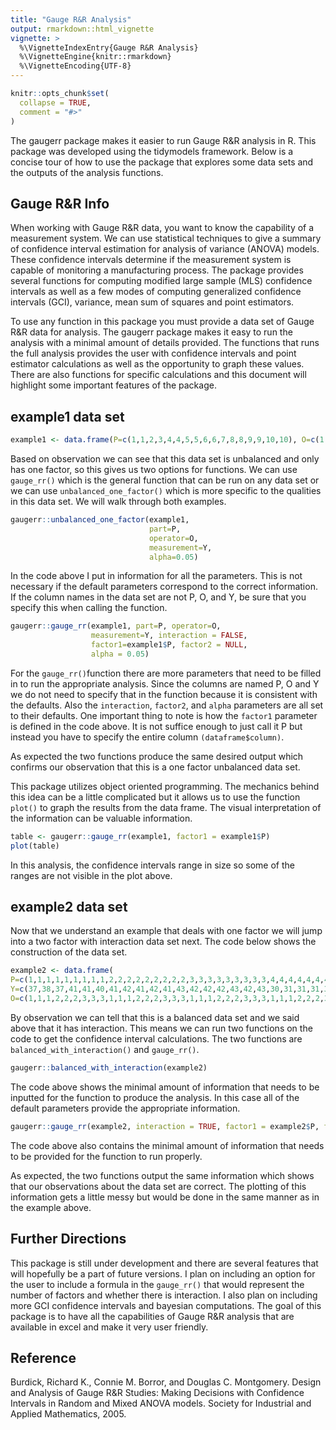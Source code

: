 ```yaml
---
title: "Gauge R&R Analysis"
output: rmarkdown::html_vignette
vignette: >
  %\VignetteIndexEntry{Gauge R&R Analysis}
  %\VignetteEngine{knitr::rmarkdown}
  %\VignetteEncoding{UTF-8}
---
```


```r
knitr::opts_chunk$set(
  collapse = TRUE,
  comment = "#>"
)
```

The gaugerr package makes it easier to run Gauge R&R analysis in R. This package was developed using the tidymodels framework. Below is a concise tour of how to use the package that explores some data sets and the outputs of the analysis functions. 

## Gauge R&R Info

When working with Gauge R&R data, you want to know the capability of a measurement system. We can use statistical techniques to give a summary of confidence interval estimation for analysis of variance (ANOVA) models. These confidence intervals determine if the measurement system is capable of monitoring a manufacturing process. The package provides several functions for computing modified large sample (MLS) confidence intervals as well as a few modes of computing generalized confidence intervals (GCI), variance, mean sum of squares and point estimators. 

To use any function in this package you must provide a data set of Gauge R&R data for analysis. The gaugerr package makes it easy to run the analysis with a minimal amount of details provided. The functions that runs the full analysis provides the user with confidence intervals and point estimator calculations as well as the opportunity to graph these values. There are also functions for specific calculations and this document will highlight some important features of the package. 

## example1 data set

```r
example1 <- data.frame(P=c(1,1,2,3,4,4,5,5,6,6,7,8,8,9,9,10,10), O=c(1,1,1,1,1,1,1,1,1,1,1,1,1,1,1,1,1), Y=c(37,38,42,30,42,43,28,30,42,42,25,40,40,25,25,35,34))
```

Based on observation we can see that this data set is unbalanced and only has one factor, so this gives us two options for functions. We can use `gauge_rr()` which is the general function that can be run on any data set or we can use `unbalanced_one_factor()` which is more specific to the qualities in this data set. We will walk through both examples. 

```r
gaugerr::unbalanced_one_factor(example1, 
                               part=P, 
                               operator=O,
                               measurement=Y,
                               alpha=0.05)
```

In the code above I put in information for all the parameters. This is not necessary if the default parameters correspond to the correct information. If the column names in the data set are not P, O, and Y, be sure that you specify this when calling the function.

```r
gaugerr::gauge_rr(example1, part=P, operator=O,
                  measurement=Y, interaction = FALSE, 
                  factor1=example1$P, factor2 = NULL, 
                  alpha = 0.05)
```

For the `gauge_rr()`function there are more parameters that need to be filled in to run the appropriate analysis. Since the columns are named P, O and Y we do not need to specify that in the function because it is consistent with the defaults. Also the `interaction`, `factor2`, and `alpha` parameters are all set to their defaults. One important thing to note is how the `factor1` parameter is defined in the code above. It is not suffice enough to just call it P but instead you have to specify the entire column `(dataframe$column)`. 

As expected the two functions produce the same desired output which confirms our observation that this is a one factor unbalanced data set.

This package utilizes object oriented programming. The mechanics behind this idea can be a little complicated but it allows us to use the function `plot()` to graph the results from the data frame. The visual interpretation of the information can be valuable information. 

```r
table <- gaugerr::gauge_rr(example1, factor1 = example1$P)
plot(table)
```

In this analysis, the confidence intervals range in size so some of the ranges are not visible in the plot above. 

## example2 data set

Now that we understand an example that deals with one factor we will jump into a two factor with interaction data set next. The code below shows the construction of the data set. 


```r
example2 <- data.frame(
P=c(1,1,1,1,1,1,1,1,1,2,2,2,2,2,2,2,2,2,3,3,3,3,3,3,3,3,3,4,4,4,4,4,4,4,4,4,5,5,5,5,5,5,5,5,5,6,6,6,6,6,6,6,6,6,7,7,7,7,7,7,7,7,7,8,8,8,8,8,8,8,8,8,9,9,9,9,9,9,9,9,9,10,10,10,10,10,10,10,10,10),
Y=c(37,38,37,41,41,40,41,42,41,42,41,43,42,42,42,43,42,43,30,31,31,31,31,31,29,30,28,42,43,42,43,43,43,42,42,42,28,30,29,29,30,29,31,29,29,42,42,43,45,45,45,44,46,45,25,26,27,28,28,30,29,27,27,40,40,40,43,42,42,43,43,41,25,25,25,27,29,28,26,26,26,35,34,34,35,35,34,35,34,35),
O=c(1,1,1,2,2,2,3,3,3,1,1,1,2,2,2,3,3,3,1,1,1,2,2,2,3,3,3,1,1,1,2,2,2,3,3,3,1,1,1,2,2,2,3,3,3,1,1,1,2,2,2,3,3,3,1,1,1,2,2,2,3,3,3,1,1,1,2,2,2,3,3,3,1,1,1,2,2,2,3,3,3,1,1,1,2,2,2,3,3,3))
```

By observation we can tell that this is a balanced data set and we said above that it has interaction. This means we can run two functions on the code to get the confidence interval calculations. The two functions are `balanced_with_interaction()` and `gauge_rr()`. 

```r
gaugerr::balanced_with_interaction(example2)
```

The code above shows the minimal amount of information that needs to be inputted for the function to produce the analysis. In this case all of the default parameters provide the appropriate information.  

```r
gaugerr::gauge_rr(example2, interaction = TRUE, factor1 = example2$P, factor2 = example2$O)
```

The code above also contains the minimal amount of information that needs to be provided for the function to run properly. 

As expected, the two functions output the same information which shows that our observations about the data set are correct. The plotting of this information gets a little messy but would be done in the same manner as in the example above. 

## Further Directions

This package is still under development and there are several features that will hopefully be a part of future versions. I plan on including an option for the user to include a formula in the `gauge_rr()` that would represent the number of factors and whether there is interaction. I also plan on including more GCI confidence intervals and bayesian computations. The goal of this package is to have all the capabilities of Gauge R&R analysis that are available in excel and make it very user friendly. 

## Reference 

Burdick, Richard K., Connie M. Borror, and Douglas C. Montgomery. Design and Analysis of Gauge R&R Studies: Making Decisions with Confidence Intervals in Random and Mixed ANOVA models. Society for Industrial and Applied Mathematics, 2005.

